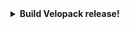 <FancyStep step={props.step}>
    <details>
        <summary>
            <strong>Build Velopack release!</strong>
        </summary>

        You are now ready to build a Velopack release for your application. 

        See the [CLI reference](/reference/cli/) for more details on the available options.

        ```cmd
        vpk pack -u YourAppId -v 1.0.0 -p .\publish -e yourMainApp.exe
        ```
    </details>
</FancyStep>